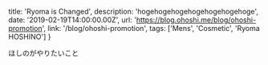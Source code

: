   title: 'Ryoma is Changed',
  description:
    'hogehogehogehogehogehogehoge',
  date: '2019-02-19T14:00:00.00Z',
  url: 'https://blog.ohoshi.me/blog/ohoshi-promotion',
  link: '/blog/ohoshi-promotion',
  tags: ['Mens', 'Cosmetic', 'Ryoma HOSHINO']
}

ほしのがやりたいこと